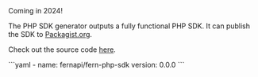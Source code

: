 <Callout intent = "tip">
Coming in 2024!
</Callout>

<br />

The PHP SDK generator outputs a fully functional PHP
SDK. It can publish the SDK to [Packagist.org](Packagist.org).

Check out the source code [here](https://github.com/fern-api/fern-php).

<CodeBlock title="generators.yml">
```yaml
- name: fernapi/fern-php-sdk
  version: 0.0.0
```
</CodeBlock>
